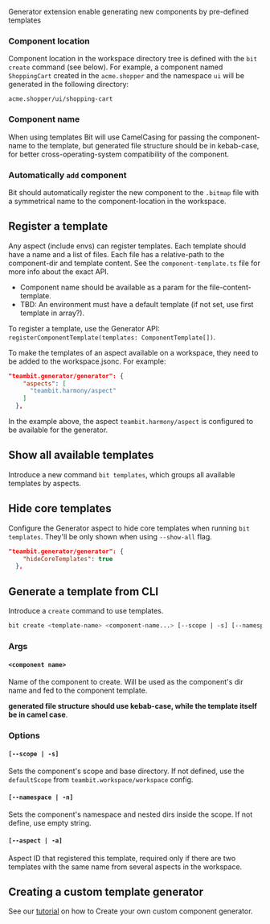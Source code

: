 Generator extension enable generating new components by pre-defined templates

### Component location

Component location in the workspace directory tree is defined with the `bit create` command (see below). For example, a component named `ShoppingCart` created in the `acme.shopper` and the namespace `ui` will be generated in the following directory:

```
acme.shopper/ui/shopping-cart
```

### Component name

When using templates Bit will use CamelCasing for passing the component-name to the template, but generated file structure should be in kebab-case, for better cross-operating-system compatibility of the component.

### Automatically `add` component

Bit should automatically register the new component to the `.bitmap` file with a symmetrical name to the component-location in the workspace.

## Register a template

Any aspect (include envs) can register templates. Each template should have a name and a list of files. Each file has a relative-path to the component-dir and template content. See the `component-template.ts` file for more info about the exact API.

- Component name should be available as a param for the file-content-template.
- TBD: An environment must have a default template (if not set, use first template in array?).

To register a template, use the Generator API: `registerComponentTemplate(templates: ComponentTemplate[])`.

To make the templates of an aspect available on a workspace, they need to be added to the workspace.jsonc. For example:

```json
"teambit.generator/generator": {
    "aspects": [
      "teambit.harmony/aspect"
    ]
  },
```

In the example above, the aspect `teambit.harmony/aspect` is configured to be available for the generator.

## Show all available templates

Introduce a new command `bit templates`, which groups all available templates by aspects.

## Hide core templates

Configure the Generator aspect to hide core templates when running `bit templates`. They'll be only shown when using `--show-all` flag.

```json
"teambit.generator/generator": {
    "hideCoreTemplates": true
  },
```

## Generate a template from CLI

Introduce a `create` command to use templates.

```sh
bit create <template-name> <component-name...> [--scope | -s] [--namespace | -n] [--aspect | -a]
```

### Args

#### `<component name>`

Name of the component to create. Will be used as the component's dir name and fed to the component template.

**generated file structure should use kebab-case, while the template itself be in camel case**.

### Options

#### `[--scope | -s]`

Sets the component's scope and base directory. If not defined, use the `defaultScope` from `teambit.workspace/workspace` config.

#### `[--namespace | -n]`

Sets the component's namespace and nested dirs inside the scope. If not define, use empty string.

#### `[--aspect | -a]`

Aspect ID that registered this template, required only if there are two templates with the same name from several aspects in the workspace.

## Creating a custom template generator

See our [tutorial](https://harmony-docs.bit.dev/extending-bit/creating-a-custom-generator) on how to Create your own custom component generator.
